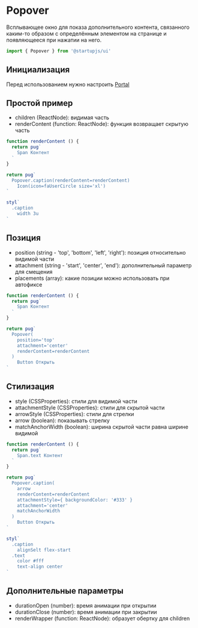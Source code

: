 
# Popover
Всплывающее окно для показа дополнительного контента, связанного каким-то образом с определённым элементом на странице и появляющееся при нажатии на него.

```jsx
import { Popover } from '@startupjs/ui'
```

## Инициализация
Перед использованием нужно настроить [Portal](/docs/components/Portal)

## Простой пример
- children (ReactNode): видимая часть
- renderContent (function: ReactNode): функция возвращает скрытую часть

```jsx example
function renderContent () {
  return pug`
    Span Контент
  `
}

return pug`
  Popover.caption(renderContent=renderContent)
    Icon(icon=faUserCircle size='xl')
`

styl`
  .caption
    width 3u
`
```

## Позиция
- position (string - 'top', 'bottom', 'left', 'right'): позиция относительно видимой части
- attachment (string - 'start', 'center', 'end'): дополнительный параметр для смещения
- placements (array): какие позиции можно использовать при автофиксе

```jsx example
function renderContent () {
  return pug`
    Span Контент
  `
}

return pug`
  Popover(
    position='top'
    attachment='center'
    renderContent=renderContent
  )
    Button Открыть
`
```

## Стилизация
- style (CSSProperties): стили для видимой части
- attachmentStyle (CSSProperties): стили для скрытой части
- arrowStyle (CSSProperties): стили для стрелки
- arrow (boolean): показывать стрелку
- matchAnchorWidth (boolean): ширина скрытой части равна ширине видимой

```jsx example
function renderContent () {
  return pug`
    Span.text Контент
  `
}

return pug`
  Popover.caption(
    arrow
    renderContent=renderContent
    attachmentStyle={ backgroundColor: '#333' }
    attachment='center'
    matchAnchorWidth
  )
    Button Открыть
`

styl`
  .caption
    alignSelt flex-start
  .text
    color #fff
    text-align center
`
```

## Дополнительные параметры
- durationOpen (number): время анимации при открытии
- durationClose (number): время анимации при закрытии
- renderWrapper (function: ReactNode): образует обертку для children
